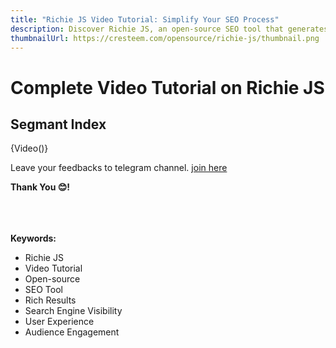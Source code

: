 ---
title: "Richie JS Video Tutorial: Simplify Your SEO Process"
description: Discover Richie JS, an open-source SEO tool that generates rich results for enhanced search engine visibility and user experience. Learn how to use Richie JS to simplify rich result generation, improve website performance, and increase audience engagement.
thumbnailUrl: https://cresteem.com/opensource/richie-js/thumbnail.png
---
# Complete Video Tutorial on Richie JS

## Segmant Index


{Video()}

Leave your feedbacks to telegram channel. [join here](https://t.me/cresteem/1)

**Thank You 😊!** 


<br/>
<br/>
<br/>
<strong>Keywords:</strong>
<ul className={style.keywords}>
    <li>Richie JS</li>
    <li>Video Tutorial</li>
    <li>Open-source</li>
    <li>SEO Tool</li>
    <li>Rich Results</li>
    <li>Search Engine Visibility</li>
    <li>User Experience</li>
    <li>Audience Engagement</li>
</ul>
